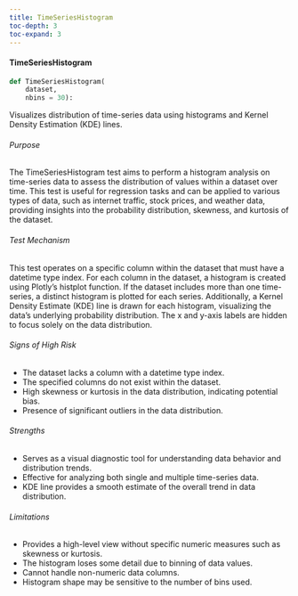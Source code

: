 ```yaml
---
title: TimeSeriesHistogram
toc-depth: 3
toc-expand: 3
---
```






 
#### TimeSeriesHistogram

```python
def TimeSeriesHistogram(
    dataset,
    nbins = 30):
```

Visualizes distribution of time-series data using histograms and Kernel Density Estimation (KDE) lines.

###### Purpose

The TimeSeriesHistogram test aims to perform a histogram analysis on time-series data to assess the distribution of
values within a dataset over time. This test is useful for regression tasks and can be applied to various types of
data, such as internet traffic, stock prices, and weather data, providing insights into the probability
distribution, skewness, and kurtosis of the dataset.

###### Test Mechanism

This test operates on a specific column within the dataset that must have a datetime type index. For each column in
the dataset, a histogram is created using Plotly's histplot function. If the dataset includes more than one
time-series, a distinct histogram is plotted for each series. Additionally, a Kernel Density Estimate (KDE) line is
drawn for each histogram, visualizing the data's underlying probability distribution. The x and y-axis labels are
hidden to focus solely on the data distribution.

###### Signs of High Risk

- The dataset lacks a column with a datetime type index.
- The specified columns do not exist within the dataset.
- High skewness or kurtosis in the data distribution, indicating potential bias.
- Presence of significant outliers in the data distribution.

###### Strengths

- Serves as a visual diagnostic tool for understanding data behavior and distribution trends.
- Effective for analyzing both single and multiple time-series data.
- KDE line provides a smooth estimate of the overall trend in data distribution.

###### Limitations

- Provides a high-level view without specific numeric measures such as skewness or kurtosis.
- The histogram loses some detail due to binning of data values.
- Cannot handle non-numeric data columns.
- Histogram shape may be sensitive to the number of bins used.




 